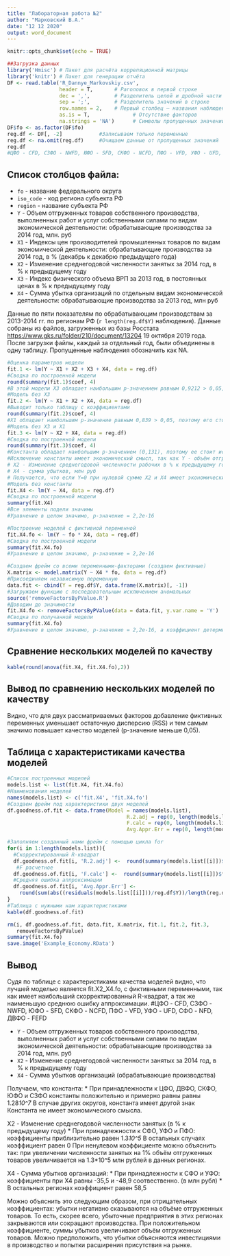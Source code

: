 ---
title: "Лабораторная работа №2"
author: "Марковский В.А."
date: "12 12 2020"
output: word_document
---

```{r setup, include=FALSE}
knitr::opts_chunk$set(echo = TRUE)
```

``` {r, echo=FALSE, include = FALSE}
##Загрузка данных
library('Hmisc') # Пакет для расчёта корреляционной матрицы
library('knitr') # Пакет для генерации отчёта
DF <- read.table('R_Dannye_Markovskiy.csv',
                 header = T,       # Pаголовок в первой строке                  
                 dec = ',',        # Разделитель целой и дробной части                  
                 sep = ';',        # Разделитель значений в строке                  
                 row.names = 2,    # Первый столбец – названия наблюдений                  
                 as.is = T,              # Отсутствие факторов                  
                 na.strings = 'NA')      # Символы пропущенных значений 
DF$fo <- as.factor(DF$fo)
reg.df <- DF[, -2]            #Записываем только переменные
reg.df <- na.omit(reg.df)     #Очищаем данные от пропущенных значений
reg.df
#ЦФО - CFD, СЗФО - NWFD, ЮФО - SFD, СКФО - NCFD, ПФО - VFD, УФО - UFD, СФО - NFD, ДВФО - FEFD
```

## Список столбцов файла:
* ```fo``` - название федерального округа
* ```iso_code``` - код региона субъекта РФ
* ```region``` - название субъекта РФ
* ```Y``` - Объем отгруженных товаров собственного производства, выполненных работ и услуг собственными силами по видам экономической деятельности: обрабатывающие производства за 2014 год, млн. руб
* ```X1``` - Индексы цен производителей промышленных товаров по видам экономической деятельности: обрабатывающие производства за 2014 год, в % (декабрь к декабрю предыдущего года)
* ```X2``` -  Изменение среднегодовой численности занятых за 2014 год, в % к предыдущему году
* ```X3``` - Индекс физического объема ВРП за 2013 год, в постоянных ценах в % к предыдущему году
* ```X4``` - Сумма убытка организаций по отдельным видам экономической деятельности: обрабатывающие производства за 2013 год, млн руб

Данные по пяти показателям по обрабатывающим производствам за 2013-2014 гг. по регионам РФ (`r length(reg.df$Y)` наблюдения). Данные собраны из файлов, загруженных из базы Росстата [https://www.gks.ru/folder/210/document/13204](https://www.gks.ru/folder/210/document/13204) 19 октября 2019 года.
После загрузки файлы, каждый за отдельный год, были объединены в одну таблицу. Пропущенные наблюдения обозначить как NA.

```{r, echo = FALSE, include = FALSE}
#Оценка параметров модели
fit.1 <- lm(Y ~ X1 + X2 + X3 + X4, data = reg.df)
#Сводка по построенной модели
round(summary(fit.1)$coef, 4)
#В этой модели X3 обладает наибольшим p-значением равным 0,9212 > 0,05, поэтому его стоит исключить
#Модель без X3
fit.2 <- lm(Y ~ X1 + X2 + X4, data = reg.df) 
#Выводит только таблицу с коэффициентами
round(summary(fit.2)$coef, 4)
#X1 обладает наибольшим p-значение равным 0,839 > 0,05, поэтому его стоит исключить
#Модель без X3 и X1
fit.3 <- lm(Y ~ X2 + X4, data = reg.df)
#Сводка по построенной модели
round(summary(fit.3)$coef, 4)
#Константа обладает наибольшим p-значением (0,131), поэтому ее стоит исключить
#Исключение константы имеет экономический смысл, так как Y - объём отгруженных товаров в млн руб
# X2 - Изменение среднегодовой численности рабочих в % к предыдущему году (0% - нет рабочих в экономике)
# X4 - сумма убытков, млн руб
# Получается, что если Y=0 при нулевой сумме X2 и X4 имеет экономический смысл
#Модель без константы
fit.X4 <- lm(Y ~ X4, data = reg.df)
#Сводка по построенной модели
summary(fit.X4)
#Все элементы подели значимы
#Уравнение в целом значимо, p-значение = 2,2e-16
```

``` {r, include = FALSE, echo = FALSE}
#Построение моделей с фиктивной переменной
fit.X4.fo <- lm(Y ~ fo * X4, data = reg.df)
#Сводка по построенной модели
summary(fit.X4.fo)
#Уравнение в целом значимо, p-значение = 2,2e-16

#Создаем фрейм со всеми переменными-факторами (создаем фиктивные)
X.matrix <- model.matrix(Y ~ X4 * fo, data = reg.df)
#Присоединяем независимую переменную
data.fit <- cbind(Y = reg.df$Y, data.frame(X.matrix)[, -1]) 
#Загружаем функцию с последовательным исключением аномальных
source('removeFactorsByPValue.R')
#Доводим до значимости
fit.X4.fo <- removeFactorsByPValue(data = data.fit, y.var.name = 'Y')
#Сводка по получанной модели
summary(fit.X4.fo)
#Уравнение в целом значимо, p-значение = 2,2e-16, а коэффициент детерминации возрос на 14% (до 86%)
```

## Сравнение нескольких моделей по качеству
```{r, echo = FALSE}
kable(round(anova(fit.X4, fit.X4.fo),2))
```

## Вывод по сравнению нескольких моделей по качеству
Видно, что для двух рассматриваемых факторов добавление фиктивных переменных уменьшает остаточную дисперсию (RSS) и тем самым значимо повышает качество моделей (p-значение меньше 0,05).

## Таблица с характеристиками качества моделей
```{r, echo = FALSE}
#Список построенных моделей
models.list <- list(fit.X4, fit.X4.fo)
#Наименования моделей
names(models.list) <- c('fit.X4', 'fit.X4.fo')
#Создаем фрейм под характеристики двух моделей
df.goodness.of.fit <- data.frame(Model = names(models.list),
                                       R.2.adj = rep(0, length(models.list)),
                                       F.calc = rep(0, length(models.list)),
                                       Avg.Appr.Err = rep(0, length(models.list)))

#Заполняем созданный нами фрейм с помощью цикла for
for(i in 1:length(models.list)){
  #Скорректированный R-квадрат
  df.goodness.of.fit[i, 'R.2.adj'] <-  round(summary(models.list[[i]])$adj.r.squared, 3)
   #F расчетное
  df.goodness.of.fit[i, 'F.calc'] <-  round(summary(models.list[[i]])$fstatistic[1], 2)
  #Средняя ошибка аппроксимации
  df.goodness.of.fit[i, 'Avg.Appr.Err'] <-            
    round(sum(abs((residuals(models.list[[i]]))/reg.df$Y))/length(reg.df$Y)*100, 1)  
}
#Таблица с нужными нам характеристиками
kable(df.goodness.of.fit)
```

```{r, echo = FALSE, include = FALSE}
rm(i, df.goodness.of.fit, data.fit, X.matrix, fit.1, fit.2, fit.3,
   removeFactorsByPValue)
summary(fit.X4.fo)
save.image('Example_Economy.RData')
```

## Вывод
Судя по таблице с характеристиками качества моделей видно, что лучшей моделью является fit.X2_X4.fo, с фиктивными переменными, так как имеет наибольший скорректированный R-квадрат, а так же наименьшую среднюю ошибку аппроксимации.
#ЦФО - CFD, СЗФО - NWFD, ЮФО - SFD, СКФО - NCFD, ПФО - VFD, УФО - UFD, СФО - NFD, ДВФО - FEFD

* ```Y``` - Объем отгруженных товаров собственного производства, выполненных работ и услуг собственными силами по видам экономической деятельности: обрабатывающие производства за 2014 год, млн. руб
* ```X2``` -  Изменение среднегодовой численности занятых за 2014 год, в % к предыдущему году
* ```X4``` - Сумма убытков организаций (обрабатывающие производства)

Получаем, что константа:
    * При принадлежности к ЦФО, ДВФО, СКФО, ЮФО и СЗФО константы положительно и примерно равны равны 1.28*10^7
    * В случае других округов, константа имеет другой знак
Константа не имеет экономического смысла. 

X2 - Изменение среднегодовой численности занятых (в % к предыдущему году)
    * При принадлежности к СФО, УФО и ПФО: коэффициенты приблизительно равен 1.3*10^5
    * В остальных случаях коэффициент равен 0
При ненулевом коэффициенте можно объяснить так: при увеличении численности занятых на 1% объём отгруженных товаров увеличивается на 1.3*10^5 млн рублей в данных регионах. 

X4 - Сумма убытков организаций:
    * При принадлежности к СФО и УФО: коэффициенты при Х4 равны -35,5 и -48,9 соотвественно. (в млн рубл)
    * В остальных регионах коэффициент равен 58,5
    
Можно объяснить это следующим образом, при отрицательных коэффициентах: убытки негативно сказываются на объёме отгруженных товаров. То есть, скорее всего, убыточные предприятия в этих регионах закрываются или сокращают производства.
При положительном коэффициенте, суммы убытков увеличивают объём отгруженных товаров. Можно предположить, что убытки объясняются инвестициями в производство и попытки расширения присутствия на рынке. 


